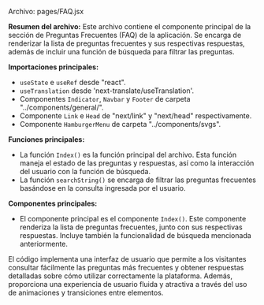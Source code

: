 
Archivo: pages/FAQ.jsx

**Resumen del archivo:**
Este archivo contiene el componente principal de la sección de Preguntas Frecuentes (FAQ) de la aplicación. Se encarga de renderizar la lista de preguntas frecuentes y sus respectivas respuestas, además de incluir una función de búsqueda para filtrar las preguntas.

**Importaciones principales:**
- `useState` e `useRef` desde "react".
- `useTranslation` desde 'next-translate/useTranslation'.
- Componentes `Indicator`, `Navbar` y `Footer` de carpeta "../components/general/".
- Componente `Link` e `Head` de "next/link" y "next/head" respectivamente.
- Componente `HamburgerMenu` de carpeta "../components/svgs".

**Funciones principales:**
- La función `Index()` es la función principal del archivo. Esta función maneja el estado de las preguntas y respuestas, así como la interacción del usuario con la función de búsqueda.
- La función `searchString()` se encarga de filtrar las preguntas frecuentes basándose en la consulta ingresada por el usuario.

**Componentes principales:**
- El componente principal es el componente `Index()`. Este componente renderiza la lista de preguntas frecuentes, junto con sus respectivas respuestas. Incluye también la funcionalidad de búsqueda mencionada anteriormente.

El código implementa una interfaz de usuario que permite a los visitantes consultar fácilmente las preguntas más frecuentes y obtener respuestas detalladas sobre cómo utilizar correctamente la plataforma. Además, proporciona una experiencia de usuario fluida y atractiva a través del uso de animaciones y transiciones entre elementos.